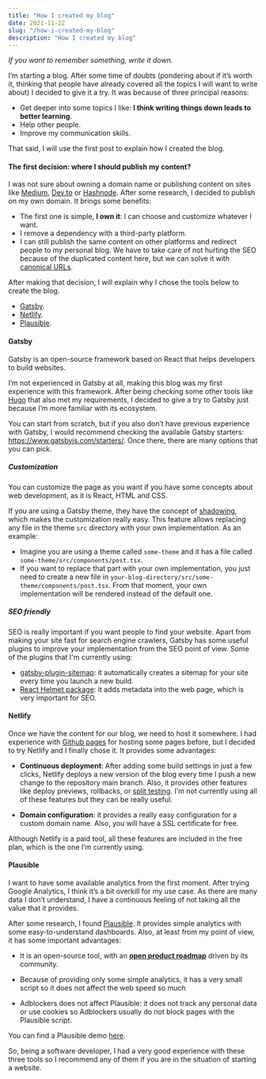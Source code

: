 ```yaml
---
title: "How I created my blog"
date: 2021-11-22
slug: "/how-i-created-my-blog"
description: "How I created my blog"
---
```


_If you want to remember something, write it down._

I’m starting a blog. After some time of doubts (pondering about if it’s worth it, thinking that people have already
covered all the topics I will want to write about) I decided to give it a try. It was because of three principal reasons:

* Get deeper into some topics I like: **I think writing things down leads to better learning**.
* Help other people.
* Improve my communication skills.

That said, I will use the first post to explain how I created the blog.

#### The first decision: where I should publish my content?

I was not sure about owning a domain name or publishing content on sites like [Medium](https://medium.com/), [Dev.to](https://dev.to/)
or [Hashnode](https://hashnode.com/). After some research, I decided to publish on my own domain. It brings some benefits:

* The first one is simple, **I own it**: I can choose and customize whatever I want.
* I remove a dependency with a third-party platform.
* I can still publish the same content on other platforms and redirect people to my personal blog. We have to take care of not hurting the SEO because of the duplicated content here, but we can solve it with [canonical URLs](https://developers.google.com/search/docs/advanced/crawling/consolidate-duplicate-urls).

After making that decision, I will explain why I chose the tools below to create the blog.

* [Gatsby](https://www.gatsbyjs.com/).
* [Netlify](https://www.netlify.com/).
* [Plausible](https://plausible.io/).

#### Gatsby

Gatsby is an open-source framework based on React that helps developers to build websites.

I’m not experienced in Gatsby at all, making this blog was my first experience with this framework.
After being checking some other tools like [Hugo](https://gohugo.io/) that also met my requirements, I decided to give a try to Gatsby just
because I’m more familiar with its ecosystem.

You can start from scratch, but if you also don’t have previous experience with Gatsby, I would recommend checking the
available Gatsby starters: https://www.gatsbyjs.com/starters/. Once there, there are many options that you can pick.

##### Customization

You can customize the page as you want if you have some concepts about web development, as it is React, HTML and CSS.

If you are using a Gatsby theme, they have the concept of [shadowing](https://www.gatsbyjs.com/docs/how-to/plugins-and-themes/shadowing/),
which makes the customization really easy. This feature allows replacing any file in the theme `src` directory with your
own implementation. As an example:

* Imagine you are using a theme called `some-theme` and it has a file called `some-theme/src/components/post.tsx`.
* If you want to replace that part with your own implementation, you just need to create a new file in
`your-blog-directory/src/some-theme/components/post.tsx`. From that moment, your own implementation will be rendered
instead of the default one.

##### SEO friendly

SEO is really important if you want people to find your website. Apart from making your site fast for search engine crawlers,
Gatsby has some useful plugins to improve your implementation from the SEO point of view. Some of the plugins that I'm currently using:

* [gatsby-plugin-sitemap](https://www.gatsbyjs.com/plugins/gatsby-plugin-sitemap/): it automatically creates a sitemap for your site every time you launch a new build.
* [React Helmet package](https://github.com/nfl/react-helmet): it adds metadata into the web page, which is very important for SEO.

#### Netlify

Once we have the content for our blog, we need to host it somewhere. I had experience with [Github pages](https://pages.github.com/)
for hosting some pages before, but I decided to try Netlify and I finally chose it. It provides some advantages:

* **Continuous deployment**: After adding some build settings in just a few clicks, Netlify deploys a new version of the blog
every time I push a new change to the repository main branch. Also, it provides other features like deploy previews,
rollbacks, or [split testing](https://docs.netlify.com/site-deploys/split-testing/).
I'm not currently using all of these features but they can be really useful.

* **Domain configuration**: it provides a really easy configuration for a custom domain name. Also, you will have a SSL certificate for free.

Although Netlify is a paid tool, all these features are included in the free plan, which is the one I’m currently using.

#### Plausible

I want to have some available analytics from the first moment. After trying Google Analytics, I think it’s a bit overkill for my use case.
As there are many data I don’t understand, I have a continuous feeling of not taking all the value that it provides.

After some research, I found [Plausible](https://plausible.io/). It provides simple analytics with some easy-to-understand dashboards.
Also, at least from my point of view, it has some important advantages:

* It is an open-source tool, with an [**open product roadmap**](https://github.com/plausible/analytics/projects/1) driven
by its community.

* Because of providing only some simple analytics, it has a very small script so it does not affect the web speed so much

* Adblockers does not affect Plausible: it does not track any personal data or use cookies so Adblockers usually do not
block pages with the Plausible script.

You can find a Plausible demo [here](https://plausible.io/plausible.io).

So, being a software developer, I had a very good experience with these three tools so I recommend any of them if you are
in the situation of starting a website.

